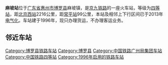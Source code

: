 {{Infobox China railway station
|车站名称 = 麻坡站
|车站位置 = [[广东省|广东省]][[惠州市|惠州市]][[博罗县|博罗县]][[麻陂镇|麻陂镇]]
|坐标 = {{coord|23|29|01|N|114|32|12|E|display=inline,title}}
|归属 =[[广州铁路集团|广州铁路集团]] 
|线路 = [[京九铁路|京九铁路]]
|车站等级 = [[四等站_(中国)|四等站]]
}}
'''麻坡站'''位于[[广东省|广东省]][[惠州市|惠州市]][[博罗县|博罗县]]麻坡镇，是[[京九铁路|京九铁路]]的一座火车站，等级为[[四等站_(中国)|四等站]]，距[[北京西站|北京西站]]2216公里，距[[常平站|常平站]]99公里，本站及相邻上下行区间已于2013年[[电气化|电气化]]。车站建于1996年，现只办理货运，不办理客运业务。

== 邻近车站 ==
{{start rail box|[[File:China_Railways.svg|16px]] [[中国铁路|中国铁路]]}}
{{s-inop|[[埔前站|埔前站]]|{{站|北京西}}方向}}
{{s-line|[[京九铁路|京九铁路]]<br />← 14km 麻坡站 10km →}}
{{s-inop|[[杨村镇站|杨村镇站]]|{{站|常平}}方向}}
{{End box}}

{{京九铁路}}

[[Category:博罗县铁路车站|Category:博罗县铁路车站]]
[[Category:博罗县|Category:博罗县]]
[[Category:中国铁路广州局集团车站|Category:中国铁路广州局集团车站]]
[[Category:中国铁路四等站|Category:中国铁路四等站]]
[[Category:1996年启用的铁路车站|Category:1996年启用的铁路车站]]